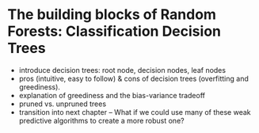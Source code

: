 # The building blocks of Random Forests: Classification Decision Trees

- introduce decision trees: root node, decision nodes, leaf nodes
- pros (intuitive, easy to follow) & cons of decision trees (overfitting and greediness). 
- explanation of greediness and the bias-variance tradeoff
- pruned vs. unpruned trees
- transition into next chapter -- What if we could use many of these weak predictive algorithms to create a more robust one?
